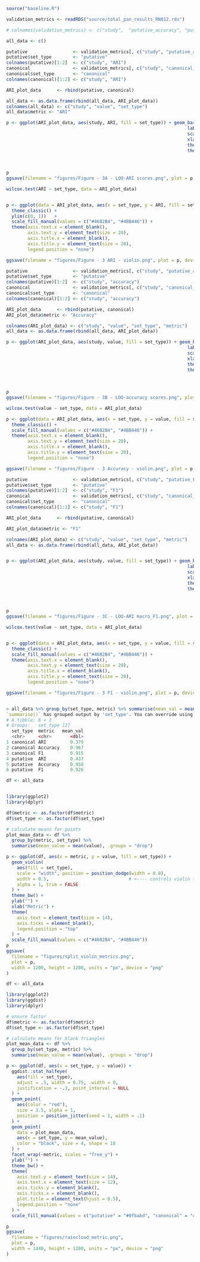 ```{r}

source("baseline.R")

validation_metrics <- readRDS("source/total_pan_results_RN012.rds")

# colnames(validation_metrics) <- c("study",  "putative_accuracy", "putative_F1", "canonical_accuracy", "canonical_F1", "putative_ari", "canonical_ari")

```


```{r}

all_data <- c()

putative                 <- validation_metrics[, c("study", "putative_ari")]
putative$set_type        <- "putative"
colnames(putative)[1:2]  <- c("study", "ARI")
canonical                <- validation_metrics[, c("study", "canonical_ari")]
canonical$set_type       <- "canonical"
colnames(canonical)[1:2] <- c("study", "ARI")

ARI_plot_data      <- rbind(putative, canonical)

all_data <- as.data.frame(rbind(all_data, ARI_plot_data))
colnames(all_data) <- c("study", "value", "set_type")
all_data$metric <- "ARI"

p <- ggplot(ARI_plot_data, aes(study, ARI, fill = set_type)) + geom_bar(stat="identity", position = "dodge", width=0.65) +
                                                                    labs(title="Multiple Bar plots")                    +
                                                                    scale_fill_manual(values = c("#4682B4", "#4BB446")) +
                                                                    xlab("Cortical Region") + ylab("Leave-One-Out Adjusted Rand Index") +
                                                                    theme_bw()                                          +
                                                                    theme(axis.text.x = element_text(angle = 45, size = 20, hjust = 1),
                                                                          axis.text.y = element_text(size = 20),
                                                                          axis.title.x = element_text(size = 20),
                                                                          axis.title.y = element_text(size = 20))
p
ggsave(filename = "figures/Figure - 3A - LOO-ARI scores.png", plot = p, device = "png", width = 4000, height = 2100, units = "px")

wilcox.test(ARI ~ set_type, data = ARI_plot_data)


p <- ggplot(data = ARI_plot_data, aes(x = set_type, y = ARI, fill = set_type)) + geom_violin() +
  theme_classic() +
  ylim(c(0, 1))   +
  scale_fill_manual(values = c("#4682B4", "#4BB446")) +
  theme(axis.text.x = element_blank(),
        axis.text.y = element_text(size = 20),
        axis.title.x = element_blank(),
        axis.title.y = element_text(size = 20),
        legend.position = "none")

ggsave(filename = "figures/Figure - 3 ARI - violin.png", plot = p, device = "png", width = 2000, height = 2100, units = "px")


```


```{r}

putative                 <- validation_metrics[, c("study", "putative_accuracy")]
putative$set_type        <- "putative"
colnames(putative)[1:2]  <- c("study", "accuracy")
canonical                <- validation_metrics[, c("study", "canonical_accuracy")]
canonical$set_type       <- "canonical"
colnames(canonical)[1:2] <- c("study", "accuracy")

ARI_plot_data      <- rbind(putative, canonical)
ARI_plot_data$metric <- "Accuracy"

colnames(ARI_plot_data) <- c("study", "value", "set_type", "metric")
all_data <- as.data.frame(rbind(all_data, ARI_plot_data))

p <- ggplot(ARI_plot_data, aes(study, value, fill = set_type)) + geom_bar(stat="identity", position = "dodge", width=0.65) +
                                                                    labs(title="Multiple Bar plots")                    +
                                                                    scale_fill_manual(values = c("#4682B4", "#4BB446")) +
                                                                    xlab("Cortical Region") + ylab("Leave-One-Out Accuracy") +
                                                                    theme_bw()                                          +
                                                                    theme(axis.text.x = element_text(angle = 45, size = 20, hjust = 1),
                                                                          axis.text.y = element_text(size = 20),
                                                                          axis.title.x = element_text(size = 20),
                                                                          axis.title.y = element_text(size = 20))
p
ggsave(filename = "figures/Figure - 3B - LOO-accuracy scores.png", plot = p, device = "png", width = 4000, height = 2100, units = "px")

wilcox.test(value ~ set_type, data = ARI_plot_data)

p <- ggplot(data = ARI_plot_data, aes(x = set_type, y = value, fill = set_type)) + geom_violin() +
  theme_classic() +
  scale_fill_manual(values = c("#4682B4", "#4BB446")) +
  theme(axis.text.x = element_blank(),
        axis.text.y = element_text(size = 20),
        axis.title.x = element_blank(),
        axis.title.y = element_text(size = 20),
        legend.position = "none")

ggsave(filename = "figures/Figure - 3 Accuracy - violin.png", plot = p, device = "png", width = 2000, height = 2100, units = "px")


```



```{r}

putative                 <- validation_metrics[, c("study", "putative_F1")]
putative$set_type        <- "putative"
colnames(putative)[1:2]  <- c("study", "F1")
canonical                <- validation_metrics[, c("study", "canonical_F1")]
canonical$set_type       <- "canonical"
colnames(canonical)[1:2] <- c("study", "F1")

ARI_plot_data      <- rbind(putative, canonical)

ARI_plot_data$metric <- "F1"

colnames(ARI_plot_data) <- c("study", "value", "set_type", "metric")
all_data <- as.data.frame(rbind(all_data, ARI_plot_data))


p <- ggplot(ARI_plot_data, aes(study, value, fill = set_type)) + geom_bar(stat="identity", position = "dodge", width=0.65) +
                                                                    labs(title="Multiple Bar plots")                    +
                                                                    scale_fill_manual(values = c("#4682B4", "#4BB446")) +
                                                                    xlab("Cortical Region") + ylab("Leave-One-Out macro F1") +
                                                                    theme_bw()                                          +
                                                                    theme(axis.text.x = element_text(angle = 45, size = 20, hjust = 1),
                                                                          axis.text.y = element_text(size = 20),
                                                                          axis.title.x = element_text(size = 20),
                                                                          axis.title.y = element_text(size = 20))
p
ggsave(filename = "figures/Figure - 3C - LOO-ARI macro_F1.png", plot = p, device = "png", width = 4000, height = 2100, units = "px")

wilcox.test(value ~ set_type, data = ARI_plot_data)


p <- ggplot(data = ARI_plot_data, aes(x = set_type, y = value, fill = set_type)) + geom_violin() +
  theme_classic() +
  scale_fill_manual(values = c("#4682B4", "#4BB446")) +
  theme(axis.text.x = element_blank(),
        axis.text.y = element_text(size = 20),
        axis.title.x = element_blank(),
        axis.title.y = element_text(size = 20),
        legend.position = "none")

ggsave(filename = "figures/Figure - 3 F1 - violin.png", plot = p, device = "png", width = 2000, height = 2100, units = "px")



```


```{r}
> all_data %>% group_by(set_type, metric) %>% summarise(mean_val = mean(value))
`summarise()` has grouped output by 'set_type'. You can override using the `.groups` argument.
# A tibble: 6 × 3
# Groups:   set_type [2]
  set_type  metric   mean_val
  <chr>     <chr>       <dbl>
1 canonical ARI         0.379
2 canonical Accuracy    0.967
3 canonical F1          0.915
4 putative  ARI         0.437
5 putative  Accuracy    0.958
6 putative  F1          0.926

```

```{r}

df <- all_data


library(ggplot2)
library(dplyr)

df$metric <- as.factor(df$metric)
df$set_type <- as.factor(df$set_type)

# calculate means for points
plot_mean_data <- df %>%
  group_by(metric, set_type) %>%
  summarise(mean_value = mean(value), .groups = "drop")

p <- ggplot(df, aes(x = metric, y = value, fill = set_type)) +
  geom_violin(
    aes(fill = set_type),
    scale = "width", position = position_dodge(width = 0.8),
    width = 0.5,                              # <---- controls violin thickness
    alpha = 1, trim = FALSE
  ) +
  theme_bw() +
  ylab("") +
  xlab("Metric") +
  theme(
    axis.text = element_text(size = 14),
    axis.ticks = element_blank(),
    legend.position = "top"
  ) +
  scale_fill_manual(values = c("#4682B4", "#4BB446"))
p
ggsave(
  filename = "figures/split_violin_metrics.png",
  plot = p,
  width = 1200, height = 1200, units = "px", device = "png"
)

```


```{r}

df <- all_data

library(ggplot2)
library(ggdist)
library(dplyr)

# ensure factor
df$metric <- as.factor(df$metric)
df$set_type <- as.factor(df$set_type)

# calculate means for black triangles
plot_mean_data <- df %>%
  group_by(set_type, metric) %>%
  summarise(mean_value = mean(value), .groups = "drop")

p <- ggplot(df, aes(x = set_type, y = value)) +
  ggdist::stat_halfeye(
    aes(fill = set_type),
    adjust = .5, width = 0.75, .width = 0,
    justification = -.3, point_interval = NULL
  ) +
  geom_point(
    aes(color = "red"),
    size = 3.5, alpha = 1,
    position = position_jitter(seed = 1, width = .1)
  ) +
  geom_point(
    data = plot_mean_data,
    aes(x = set_type, y = mean_value),
    color = "black", size = 4, shape = 18
  ) +
  facet_wrap(~metric, scales = "free_y") +
  ylab("") +
  theme_bw() +
  theme(
    axis.text.y = element_text(size = 14),
    axis.text.x = element_text(size = 12),
    axis.ticks.y = element_blank(),
    axis.ticks.x = element_blank(),
    plot.title = element_text(hjust = 0.5),
    legend.position = "none"
  ) +
  scale_fill_manual(values = c("putative" = "#0fbabd", "canonical" = "cornflowerblue"))

p
ggsave(
  filename = "figures/raincloud_metric.png",
  plot = p,
  width = 1440, height = 1200, units = "px", device = "png"
)

```


